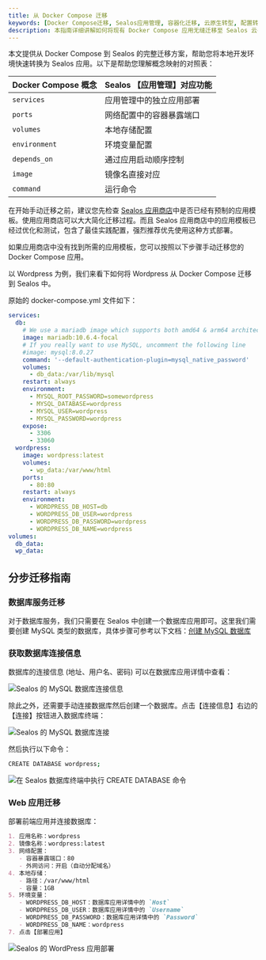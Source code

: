 ```yaml
---
title: 从 Docker Compose 迁移
keywords: [Docker Compose迁移, Sealos应用管理, 容器化迁移, 云原生转型, 配置转换, 持久化存储迁移, 多服务部署, 环境变量配置]
description: 本指南详细讲解如何将现有 Docker Compose 应用无缝迁移至 Sealos 云平台，实现从单机编排到云原生的平滑过渡，涵盖服务配置、网络设置等完整流程。
---
```


本文提供从 Docker Compose 到 Sealos 的完整迁移方案，帮助您将本地开发环境快速转换为 Sealos 应用。以下是帮助您理解概念映射的对照表：

| Docker Compose 概念       | Sealos 【应用管理】对应功能               |
|--------------------------|------------------------------|
| `services`               | 应用管理中的独立应用部署       |
| `ports`                  | 网络配置中的容器暴露端口           |
| `volumes`                | 本地存储配置                 |
| `environment`            | 环境变量配置                   |
| `depends_on`             | 通过应用启动顺序控制           |
| `image`                  | 镜像名直接对应               |
| `command`                | 运行命令                   |

在开始手动迁移之前，建议您先检查 [Sealos 应用商店](/docs/guides/app-store)中是否已经有预制的应用模板。使用应用商店可以大大简化迁移过程。而且 Sealos 应用商店中的应用模板已经过优化和测试，包含了最佳实践配置，强烈推荐优先使用这种方式部署。

如果应用商店中没有找到所需的应用模板，您可以按照以下步骤手动迁移您的 Docker Compose 应用。

以 Wordpress 为例，我们来看下如何将 Wordpress 从 Docker Compose 迁移到 Sealos 中。

原始的 docker-compose.yml 文件如下：

```yaml title="docker-compose.yml"
services:
  db:
    # We use a mariadb image which supports both amd64 & arm64 architecture
    image: mariadb:10.6.4-focal
    # If you really want to use MySQL, uncomment the following line
    #image: mysql:8.0.27
    command: '--default-authentication-plugin=mysql_native_password'
    volumes:
      - db_data:/var/lib/mysql
    restart: always
    environment:
      - MYSQL_ROOT_PASSWORD=somewordpress
      - MYSQL_DATABASE=wordpress
      - MYSQL_USER=wordpress
      - MYSQL_PASSWORD=wordpress
    expose:
      - 3306
      - 33060
  wordpress:
    image: wordpress:latest
    volumes:
      - wp_data:/var/www/html
    ports:
      - 80:80
    restart: always
    environment:
      - WORDPRESS_DB_HOST=db
      - WORDPRESS_DB_USER=wordpress
      - WORDPRESS_DB_PASSWORD=wordpress
      - WORDPRESS_DB_NAME=wordpress
volumes:
  db_data:
  wp_data:
```

## 分步迁移指南

<div className='fd-steps [&_h3]:fd-step'>

### 数据库服务迁移

对于数据库服务，我们只需要在 Sealos 中创建一个数据库应用即可。这里我们需要创建 MySQL 类型的数据库，具体步骤可参考以下文档：[创建 MySQL 数据库](/docs/guides/databases/mysql)

### 获取数据库连接信息

数据库的连接信息 (地址、用户名、密码) 可以在数据库应用详情中查看：

![Sealos 的 MySQL 数据库连接信息](./images/sealos-mysql-connection-info.zh-cn.png)

除此之外，还需要手动连接数据库然后创建一个数据库。点击【连接信息】右边的【连接】按钮进入数据库终端：

![Sealos 的 MySQL 数据库连接](./images/sealos-mysql-connection.zh-cn.png)

然后执行以下命令：

```bash
CREATE DATABASE wordpress;
```

![在 Sealos 数据库终端中执行 CREATE DATABASE 命令](./images/sealos-mysql-terminal-create-command.zh-cn.png)

### Web 应用迁移

部署前端应用并连接数据库：

```markdown
1. 应用名称：wordpress
2. 镜像名称：wordpress:latest
3. 网络配置：
   - 容器暴露端口：80
   - 外网访问：开启（自动分配域名）
4. 本地存储：
   - 路径：/var/www/html
   - 容量：1GB
5. 环境变量：
   - WORDPRESS_DB_HOST：数据库应用详情中的 `Host`
   - WORDPRESS_DB_USER：数据库应用详情中的 `Username`
   - WORDPRESS_DB_PASSWORD：数据库应用详情中的 `Password`
   - WORDPRESS_DB_NAME：wordpress
7. 点击【部署应用】
```

![Sealos 的 WordPress 应用部署](./images/sealos-wordpress-deploy.zh-cn.png)

</div>